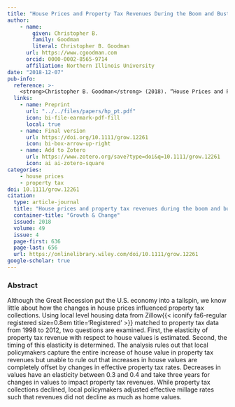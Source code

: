 ```yaml
---
title: "House Prices and Property Tax Revenues During the Boom and Bust: Evidence from Small-Area Estimates"
author: 
    - name: 
        given: Christopher B.
        family: Goodman
        literal: Christopher B. Goodman
      url: https://www.cgoodman.com
      orcid: 0000-0002-8565-9714
      affiliation: Northern Illinois University
date: "2018-12-07"
pub-info:
  reference: >-
    <strong>Christopher B. Goodman</strong> (2018). “House Prices and Property Tax Revenues During the Boom and Bust: Evidence from Small-Area Estimates,” <em>Growth &amp; Change</em>, 49 (4): 636-656, doi: <a  href="https://doi.org/10.1111/grow.12261" target="_blank" rel="noopener noreferrer"><code>10.1111/grow.12261</code></a>
  links:
    - name: Preprint
      url: "../../files/papers/hp_pt.pdf"
      icon: bi-file-earmark-pdf-fill
      local: true
    - name: Final version
      url: https://doi.org/10.1111/grow.12261
      icon: bi-box-arrow-up-right
    - name: Add to Zotero
      url: https://www.zotero.org/save?type=doi&q=10.1111/grow.12261
      icon: ai ai-zotero-square
categories:
    - house prices
    - property tax
doi: 10.1111/grow.12261
citation:
  type: article-journal
  title: "House prices and property tax revenues during the boom and bust: evidence from small-area estimates"
  container-title: "Growth & Change"
  issued: 2018
  volume: 49
  issue: 4
  page-first: 636
  page-last: 656
  url: https://onlinelibrary.wiley.com/doi/10.1111/grow.12261
google-scholar: true
---
```


### Abstract
Although the Great Recession put the U.S. economy into a tailspin, we know little about how the changes in house prices influenced property tax collections. Using local level housing data from Zillow{{< iconify fa6-regular registered size=0.8em title='Registered' >}} matched to property tax data from 1998 to 2012, two questions are examined. First, the elasticity of property tax revenue with respect to house values is estimated. Second, the timing of this elasticity is determined. The analysis rules out that local policymakers capture the entire increase of house value in property tax revenues but unable to rule out that increases in house values are completely offset by changes in effective property tax rates. Decreases in values have an elasticity between 0.3 and 0.4 and take three years for changes in values to impact property tax revenues. While property tax collections declined, local policymakers adjusted effective millage rates such that revenues did not decline as much as home values.
